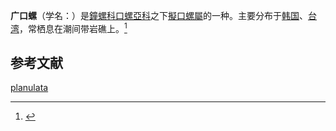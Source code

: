 {{Speciesbox
 | image = Stomatella planulata 001.jpg
 | taxon = Stomatella planulata
 | authority = (Lamarck, 1816)
}}

'''广口螺'''（学名：''{{lang|la|Stomatella planulata}}''）是[[鐘螺科|鐘螺科]][[口螺亞科|口螺亞科]]之下[[擬口螺屬|擬口螺屬]]的一种。主要分布于[[韩国|韩国]]、[[台湾|台湾]]，常栖息在潮间带岩礁上。<ref>{{cite web|url=http://shell.sinica.edu.tw/chinese/shellbase_detail.php?science_no=146|title=国际贝库：广口螺|publisher=台湾贝类资料库|accessdate=2009-08-11|archive-date=2016-03-04|archive-url=https://web.archive.org/web/20160304125953/http://shell.sinica.edu.tw/chinese/shellbase_detail.php?science_no=146|dead-url=no}}</ref>

==参考文献==
{{reflist|2}}

{{commonscat|Stomatella planulata}}
{{Taxonbar|from=Q7618722}}
[[Category:拟口螺属|planulata]]